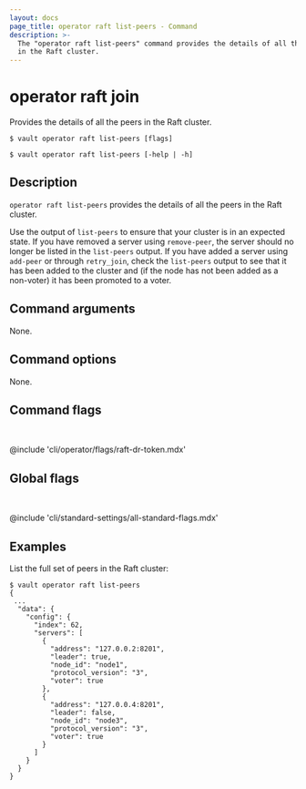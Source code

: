 ```yaml
---
layout: docs
page_title: operator raft list-peers - Command
description: >-
  The "operator raft list-peers" command provides the details of all the peers
  in the Raft cluster.
---
```


# operator raft join

Provides the details of all the peers in the Raft cluster.

<CodeBlockConfig hideClipboard>

```shell-session
$ vault operator raft list-peers [flags]

$ vault operator raft list-peers [-help | -h]
```

</CodeBlockConfig>

## Description

`operator raft list-peers` provides the details of all the peers in the Raft 
cluster.

Use the output of `list-peers` to ensure that your cluster is in an expected 
state. If you have removed a server using `remove-peer`, the server should no
longer be listed in the `list-peers` output. If you have added a server using 
`add-peer` or through `retry_join`, check the `list-peers` output to see that 
it has been added to the cluster and (if the node has not been added as a 
non-voter) it has been promoted to a voter.

## Command arguments

None.

## Command options

None.

## Command flags

<br />

@include 'cli/operator/flags/raft-dr-token.mdx'

## Global flags

<br />

@include 'cli/standard-settings/all-standard-flags.mdx'

## Examples

List the full set of peers in the Raft cluster:

```shell-session
$ vault operator raft list-peers
{
 ...
  "data": {
    "config": {
      "index": 62,
      "servers": [
        {
          "address": "127.0.0.2:8201",
          "leader": true,
          "node_id": "node1",
          "protocol_version": "3",
          "voter": true
        },
        {
          "address": "127.0.0.4:8201",
          "leader": false,
          "node_id": "node3",
          "protocol_version": "3",
          "voter": true
        }
      ]
    }
  }
}
```